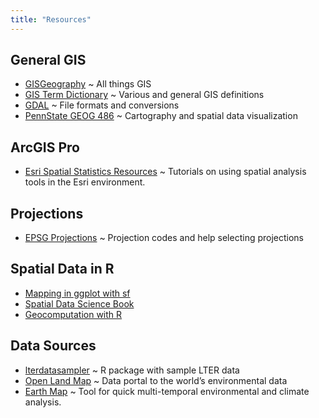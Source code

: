 ```yaml
---
title: "Resources"
---
```


## General GIS

- [GISGeography](https://gisgeography.com/) ~ All things GIS
- [GIS Term Dictionary](https://gisgeography.com/gis-dictionary-definition-glossary/) ~ Various and general GIS definitions
- [GDAL](https://gdal.org/index.html) ~ File formats and conversions
- [PennState GEOG 486](https://www.e-education.psu.edu/geog486/) ~ Cartography and spatial data visualization

## ArcGIS Pro

- [Esri Spatial Statistics Resources](https://spatialstats-analysis-1.hub.arcgis.com/) ~ Tutorials on using spatial analysis tools in the Esri environment.

## Projections

- [EPSG Projections](https://epsg.io/) ~ Projection codes and help selecting projections

## Spatial Data in R

- [Mapping in ggplot with sf](https://r-spatial.org/r/2018/10/25/ggplot2-sf-3.html) 
- [Spatial Data Science Book](https://r-spatial.org/book/)
- [Geocomputation with R](https://r.geocompx.org/)


## Data Sources

- [lterdatasampler](https://lter.github.io/lterdatasampler/) ~ R package with sample LTER data
- [Open Land Map](https://openlandmap.org) ~ Data portal to the world's environmental data
- [Earth Map](https://earthmap.org) ~ Tool for quick multi-temporal environmental and climate analysis.